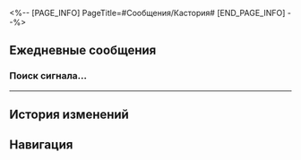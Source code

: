 <%-- [PAGE_INFO]
PageTitle=#Сообщения/Кастория#
[END_PAGE_INFO] --%>
{{Сообщение Инфобокс
|id          = 1407
|Изображение = Персонаж Кастория Иконка.png
|Тип         = Персонаж
|Отправитель = Кастория
|ПодписьСоо  = Работаю
|Фракция     = Амфореус
}}

==Ежедневные сообщения==
===Поиск сигнала...===
{{Сообщения
|условие_получения = 
|текст=
:{{Диалог|Предупреждение}} Поиск сигнала...
:{{Диалог|Предупреждение}} Нестабильное соединение
:'''Кастория:''' {{MC|ж=Госпожа|м=Господин}} (Первопроходец), если вы получили это сообщение, значит, вы уже покинули царство мёртвых.
:'''Кастория:''' Теперь мне кажется, что наше прощание было слишком поспешным.
:'''Кастория:''' Только после вашего ухода я вспомнила, что кое-что не сказала.
:'''Кастория:''' Я сделала для вас куклу, (Первопроходец), но перед своим путешествием не успела набить её молочной ватой.
:'''Кастория:''' А ещё я пробовала сделать подвеску из ткани в форме экспресса по вашим описаниям.
:'''Кастория:''' Вместе с россыпью сухих цветов я положила её в альбом, и подвеска выглядела по-настоящему особенной.
:'''Кастория:''' [[Файл:Стикер ГПП 22 Кастория 01.png|80px]]
:'''Кастория:''' Я надеялась, что когда вы дойдёте до конца пути Преследующих пламя и увидите зарождение нового мира, это принесёт вам капельку тепла.
:'''Кастория:''' Как жаль, что я не успела сказать это.
:'''Кастория:''' И чтобы новый мир не остыл снова, я останусь в море цветов и буду защищать потерянные души.
:'''Кастория:''' Если судьба позволит нам, мы встретимся снова. Помните нашу клятву.
:{Выбор} Договорились.
::'''(Первопроходец):''' Договорились.
:{Выбор} Когда мы встретимся снова?
::'''(Первопроходец):''' Когда мы встретимся снова?
:{{Диалог|Предупреждение}} Ошибка отправки сообщения.
:{{Диалог|Предупреждение}} Пользователь в настоящее время недоступен. Попробуйте позднее.
}}
----

==История изменений==
{{История изменений|3.5}}

==Навигация==
{{Сообщения Навбокс}}